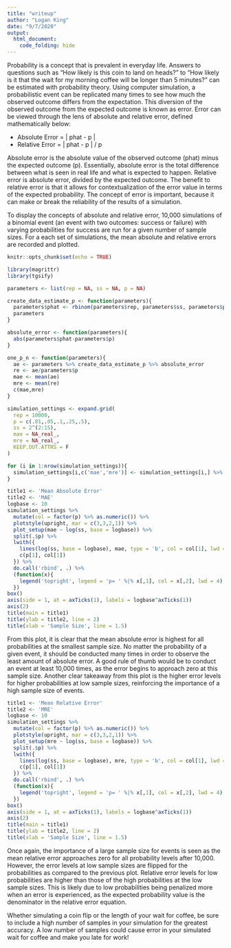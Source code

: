 ```yaml
---
title: "writeup"
author: "Logan King"
date: "9/7/2020"
output: 
  html_document:
    code_folding: hide
---
```


Probability is a concept that is prevalent in everyday life. Answers to questions such as "How likely is this coin to land on heads?" to "How likely is it that the wait for my morning coffee will be longer than 5 minutes?" can be estimated with probability theory. Using computer simulation, a probabilistic event can be replicated many times to see how much the observed outcome differs from the expectation. This diversion of the observed outcome from the expected outcome is known as error. Error can be viewed through the lens of absolute and relative error, defined mathematically below:

* Absolute Error = | phat - p |
* Relative Error = | phat - p | / p 

Absolute error is the absolute value of the observed outcome (phat) minus the expected outcome (p). Essentially, absolute error is the total difference between what is seen in real life and what is expected to happen. Relative error is absolute error, divided by the expected outcome. The benefit to relative error is that it allows for contextualization of the error value in terms of the expected probability. The concept of error is important, because it can make or break the reliability of the results of a simulation. 

To display the concepts of absolute and relative error, 10,000 simulations of a binomial event (an event with two outcomes: success or failure) with varying probabilities for success are run for a given number of sample sizes. For a each set of simulations, the mean absolute and relative errors are recorded and plotted. 

```r
knitr::opts_chunk$set(echo = TRUE)
```

```r
library(magrittr)
library(tgsify)
```

```r
parameters <- list(rep = NA, ss = NA, p = NA)

create_data_estimate_p <- function(parameters){
  parameters$phat <- rbinom(parameters$rep, parameters$ss, parameters$p)/parameters$ss
  parameters
}

absolute_error <- function(parameters){
  abs(parameters$phat-parameters$p)
}

one_p_n <- function(parameters){
  ae <- parameters %>% create_data_estimate_p %>% absolute_error
  re <- ae/parameters$p
  mae <- mean(ae)
  mre <- mean(re)
  c(mae,mre)
}
```

```r
simulation_settings <- expand.grid(
  rep = 10000,
  p = c(.01,.05,.1,.25,.5),
  ss = 2^(2:15),
  mae = NA_real_,
  mre = NA_real_,
  KEEP.OUT.ATTRS = F
)

for (i in 1:nrow(simulation_settings)){
  simulation_settings[i,c('mae','mre')] <- simulation_settings[i,] %>% as.list() %>% one_p_n()
}
```

```r
title1 <- 'Mean Absolute Error'
title2 <- 'MAE'
logbase <- 10
simulation_settings %>% 
  mutate(col = factor(p) %>% as.numeric()) %>% 
  plotstyle(upright, mar = c(3,3,2,1)) %>% 
  plot_setup(mae ~ log(ss, base = logbase)) %>% 
  split(.$p) %>% 
  lwith({
    lines(log(ss, base = logbase), mae, type = 'b', col = col[1], lwd = 4)
    c(p[1], col[1])
  }) %>% 
  do.call('rbind', .) %>% 
  (function(x){
    legend('topright', legend = 'p= ' %|% x[,1], col = x[,2], lwd = 4)
  })
box()
axis(side = 1, at = axTicks(1), labels = logbase^axTicks(1))
axis(2)
title(main = title1)
title(ylab = title2, line = 2)
title(xlab = 'Sample Size', line = 1.5)
```
From this plot, it is clear that the mean absolute error is highest for all probabilities at the smallest sample size. No matter the probability of a given event, it should be conducted many times in order to observe the least amount of absolute error. A good rule of thumb would be to conduct an event at least 10,000 times, as the error begins to approach zero at this sample size. Another clear takeaway from this plot is the higher error levels for higher probabilities at low sample sizes, reinforcing the importance of a high sample size of events. 

```r
title1 <- 'Mean Relative Error'
title2 <- 'MRE'
logbase <- 10
simulation_settings %>% 
  mutate(col = factor(p) %>% as.numeric()) %>% 
  plotstyle(upright, mar = c(3,3,2,1)) %>% 
  plot_setup(mre ~ log(ss, base = logbase)) %>% 
  split(.$p) %>% 
  lwith({
    lines(log(ss, base = logbase), mre, type = 'b', col = col[1], lwd = 4)
    c(p[1], col[1])
  }) %>% 
  do.call('rbind', .) %>% 
  (function(x){
    legend('topright', legend = 'p= ' %|% x[,1], col = x[,2], lwd = 4)
  })
box()
axis(side = 1, at = axTicks(1), labels = logbase^axTicks(1))
axis(2)
title(main = title1)
title(ylab = title2, line = 2)
title(xlab = 'Sample Size', line = 1.5)
```
Once again, the importance of a large sample size for events is seen as the mean relative error approaches zero for all probability levels after 10,000. However, the error levels at low sample sizes are flipped for the probabilities as compared to the previous plot. Relative error levels for low probabilities are higher than those of the high probabilities at the low sample sizes. This is likely due to low probabilities being penalized more when an error is experienced, as the expected probability value is the denominator in the relative error equation.

Whether simulating a coin flip or the length of your wait for coffee, be sure to include a high number of samples in your simulation for the greatest accuracy. A low number of samples could cause error in your simulated wait for coffee and make you late for work!